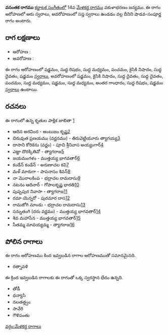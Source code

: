{{Infobox ragam
	| name          	= వసంతక
	| synonym	    	= 
	| mela          	= 
	| chakra        	= 
	| janaka        	= 
	| type          	= శాడవ-సంపూర్ణ
	| arohanam      	= {{svaraC|S|R1|M1|P|N2|D1|S'}} 
	| avarohanam    	= {{svaraC|S'|N2|D1|D1|P|M1|S|M1|G3|R1|S}}
	| jeeva         	=
	| chhaya        	=
	| nyasa         	=
	| vishesha      	= 
	| equivalent  		= 
}}
{{కర్ణాటక సంగీత రాగాలు}}
'''వసంతక రాగము''' [[కర్ణాటక సంగీతం]]లో 14వ [[మేళకర్త రాగము]] వకుళాభరణం జన్యము.  ఈ రాగం ఆరోహణలో ఆరు స్వరాలు, అవరోహణంలో సప్త స్వరాలు ఉండడం వల్ల దీనిని షాడవ-సంపూర్ణ రాగం అంటారు.


==రాగ లక్షణాలు==


* ఆరోహణ : {{svaraC|S|R1|M1|P|N2|D1|S'}} 
* అవరోహణ : {{svaraC|S'|N2|D1|D1|P|M1|S|M1|G3|R1|S}}

ఈ రాగం ఆరోహణంలో షడ్జమం, సుద్ద రిషభం, సుద్ద మధ్యమం, పంచమం, కైసికి నిషాదం, సుద్ద దైవతం, షడ్జమం [[స్వరాలు]], అవరోహణంలో షడ్జమం, కైసికి నిషాదం, సుద్ద దైవతం, సుద్ద దైవతం, పంచమం, సుద్ద మధ్యమం, షడ్జమం, సుద్ద మధ్యమం, అంతర గాంధారం, సుద్ద రిషభం, షడ్జమం [[స్వరాలు]] ఉంటాయి.

==రచనలు==
ఈ రాగంలో ఉన్న కృతుల పాక్షిక జాబితా [https://github.com/ssrihari/ragavardhini/blob/master/ragas/kritis.psv]
* ఆదిన అరవింద - అంబుజం కృష్ణ[http://www.karnatik.com/c3324.shtml]
* చిరువుత ప్రణయము (వర్ణనము) - తిరువెట్టియూరు త్యాగయ్య[http://www.karnatik.com/c2993.shtml]
* దాసాని కోరికెను (వర్ణం) - పూచి శ్రీనివాస అయ్యంగార్[http://www.karnatik.com/c3230.shtml]
* ఎట్టా దొరక్కితివో - త్యాగరాజ[http://www.karnatik.com/c2316.shtml]
* జయమంగళం - ముత్తయ్య భాగవతార్[http://www.karnatik.com/c2108.shtml]
* కండేన్ కండేన్ - అరుణాచల కవి[http://www.karnatik.com/c1075.shtml]
* మళ్ మారుగా - పాపనాసం శివన్[http://www.karnatik.com/c2640.shtml]
* నా మొరాలకింప - భద్రాచల రామదాసు[http://www.karnatik.com/c2482.shtml]
* నటనం ఆదినార్ - గోపాలకృష్ణ భారతి[http://www.karnatik.com/c1351.shtml]
* పుష్పపుర నివాసా - త్యాగరాజ[http://www.karnatik.com/c2734.shtml]
* రమా యెన్నరో - పురమార దాస[http://www.karnatik.com/c1147.shtml]
* రామజోగి మాండు - భద్రాచల రామదాసు[http://www.karnatik.com/c2501.shtml]
* సన్నుతంగి (దరు వర్ణము) - ముత్తయ్య భాగవతార్[http://www.karnatik.com/c2119.shtml]
* శివ మహాసేన - ముత్తయ్య భాగవతార్[http://www.karnatik.com/c1968.shtml]
* సీతమ్మ మావయ్యమ్మ - త్యాగరాజ[http://www.karnatik.com/c1037.shtml]




==పోలిన రాగాలు==
ఈ రాగం ఆరోహణము కింద ఇవ్వబడిన రాగాల ఆరోహణముతో సమానమైనది.
* రత్నావళి

ఈ క్రింద ఇవ్వబడిన రాగాలకు ఈ రాగంతో ఒక్క స్వరస్థాన భేదం ఉన్నది.
* తోడీ
* ధన్యాసి
* నలతత్త్వం
* సావేరి
* గౌళిపంతు



[[వర్గం:మేళకర్త రాగాలు]]